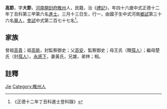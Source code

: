 {{Otheruses|other=名为高节的其他人物|高节}}
{{Otheruses|other=名为高大节的其他人物|高大节}}
{{明清人物信息框
| 姓名 = 高節
| 原名 =
| 圖片名稱= 
| 圖片大小 =
| 圖片說明 = 
| 最高職務 =
| 國家 = 大明 
| 爵位 =
| 籍貫 = [[河南|河南]][[開封府|開封府]][[睢州|睢州]]
| 族裔 = 
| 旗籍 = 
| 字號 = 
| 諡號 =
| 出生日期 = 三月十三日
| 出生地點 = 
| 逝世日期 = 卒年不詳 
| 逝世地點 =
| 墓葬 =
| 配偶 = 黃氏
| 親屬 = 曾祖[[高貴|高貴]]，祖[[高能|高能]]，父[[高安|高安]]，母王氏（贈[[孺人|孺人]]）；繼母楚氏（封[[孺人|孺人]]）
| 出身 =
* 正德十二年丁丑科同進士出身
| 經歷 =
| 著作 =  
}}
'''高節'''{{BD|1472年||？年||}}，字'''大節'''，[[河南|河南]][[開封府|開封府]][[睢州|睢州]]人，民籍，治《[[禮記|禮記]]》，年四十六歲中式正德十二年丁丑科第三甲第六名[[進士|進士]]。三月十三日生，行一，由國子生中式河南[[鄉試|鄉試]]第三十六名[[舉人|舉人]]，[[會試|會試]]中式第二百七十七名<ref>《正德十二年丁丑科進士登科錄》</ref>。

== 家族 ==
曾祖[[高貴|高貴]]；祖[[高能|高能]]，封監察御史；父[[高安|高安]]，監察御史；母王氏（贈[[孺人|孺人]]）；繼母楚氏（封[[孺人|孺人]]）。[[永感下|永感下]]，妻黃氏，兄雄，弟林；相。

== 註釋 ==
{{reflist}}

{{明朝人物小作品}}
{{正德十二年丁丑科殿试金榜}}

{{Authority control}}
{{DEFAULTSORT:Gao高}}
[[Category:高姓|Jie]]
[[Category:睢州人|Category:睢州人]]